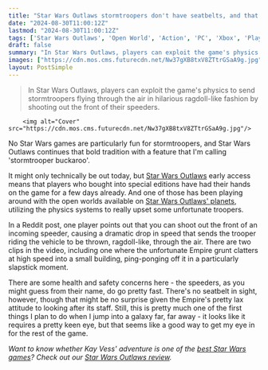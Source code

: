 ```yaml
---
title: "Star Wars Outlaws stormtroopers don't have seatbelts, and that means players are already turning their speeders into death traps"
date: "2024-08-30T11:00:12Z"
lastmod: "2024-08-30T11:00:12Z"
tags: ['Star Wars Outlaws', 'Open World', 'Action', 'PC', 'Xbox', 'PlayStation']
draft: false
summary: "In Star Wars Outlaws, players can exploit the game's physics to send stormtroopers flying through the air in hilarious ragdoll-like fashion by shooting out the front of their speeders."
images: ["https://cdn.mos.cms.futurecdn.net/Nw37gXB8txV8ZTtrGSaA9g.jpg"]
layout: PostSimple
---
```

> In Star Wars Outlaws, players can exploit the game's physics to send stormtroopers flying through the air in hilarious ragdoll-like fashion by shooting out the front of their speeders.


        <img alt="Cover" src="https://cdn.mos.cms.futurecdn.net/Nw37gXB8txV8ZTtrGSaA9g.jpg"/>
        
No Star Wars games are particularly fun for stormtroopers, and Star Wars Outlaws continues that bold tradition with a feature that I'm calling 'stormtrooper buckaroo'.

It might only technically be out today, but [Star Wars Outlaws](https://www.gamesradar.com/star-wars-outlaws-guide/) early access means that players who bought into special editions have had their hands on the game for a few days already. And one of those has been playing around with the open worlds available on [Star Wars Outlaws' planets](https://www.gamesradar.com/games/action/star-wars-outlaws-planets/), utilizing the physics systems to really upset some unfortunate troopers.

In a Reddit post, one player points out that you can shoot out the front of an incoming speeder, causing a dramatic drop in speed that sends the trooper riding the vehicle to be thrown, ragdoll-like, through the air. There are two clips in the video, including one where the unfortunate Empire grunt clatters at high speed into a small building, ping-ponging off it in a particularly slapstick moment.

There are some health and safety concerns here - the speeders, as you might guess from their name, do go pretty fast. There's no seatbelt in sight, however, though that might be no surprise given the Empire's pretty lax attitude to looking after its staff. Still, this is pretty much one of the first things I plan to do when I jump into a galaxy far, far away - it looks like it requires a pretty keen eye, but that seems like a good way to get my eye in for the rest of the game.

*Want to know whether Kay Vess' adventure is one of the *[<em>best Star Wars games</em>](https://www.gamesradar.com/best-star-wars-games/)*? Check out our *[<em>Star Wars Outlaws review</em>](https://www.gamesradar.com/games/open-world/star-wars-outlaws-review/)*.*
        